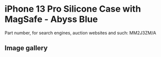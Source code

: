 # iPhone 13 Pro Silicone Case with MagSafe - Abyss Blue

Part number, for search engines, auction websites and such: MM2J3ZM/A

## Image gallery

<div style={{ width: "768px" }}>
  <GalleryComponent
    images={[
      {
        original: "/everysource/MM2J3",
        thumbnail: "/everypreview/MM2J3",
      },
      {
        original: "/everysource/MM2J3_AV1",
        thumbnail: "/everypreview/MM2J3_AV1",
      },
      {
        original: "/everysource/MM2J3_AV2",
        thumbnail: "/everypreview/MM2J3_AV2",
      },
      {
        original: "/everysource/MM2J3_AV3",
        thumbnail: "/everypreview/MM2J3_AV3",
      },
      {
        original: "/everysource/MM2J3_AV4",
        thumbnail: "/everypreview/MM2J3_AV4",
      },
      {
        original: "/everysource/MM2J3_AV5",
        thumbnail: "/everypreview/MM2J3_AV5",
      },
      {
        original: "/everysource/MM2J3_AV6",
        thumbnail: "/everypreview/MM2J3_AV6",
      }
    ]}
  />
</div>